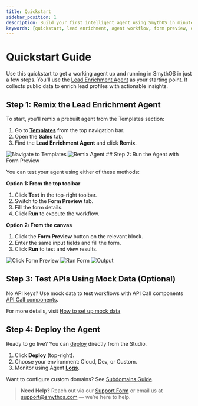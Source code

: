 ```yaml
---
title: Quickstart
sidebar_position: 1
description: Build your first intelligent agent using SmythOS in minutes.
keywords: [quickstart, lead enrichment, agent workflow, form preview, debugging]
---
```


# Quickstart Guide

Use this quickstart to get a working agent up and running in SmythOS in just a few steps. You'll use the [Lead Enrichment Agent](/docs/agent-templates/sales/lead-enrichment-agent) as your starting point. It collects public data to enrich lead profiles with actionable insights.

<Youtube videoId="V0ft3GrLtjY" title="SmythOS - Lead Enrichment Agent" />

<Spacer size="md" />

## Step 1: Remix the Lead Enrichment Agent

To start, you'll remix a prebuilt agent from the Templates section:

1. Go to **[Templates](https://app.smythos.com/templates)** from the top navigation bar.
2. Open the **Sales** tab.
3. Find the **Lead Enrichment Agent** and click **Remix**.

<Image src="/img/lead_enrichment_agent/img_1.png" alt="Navigate to Templates" />
<Image src="/img/lead_enrichment_agent/img_2.png" alt="Remix Agent" />

<Spacer size="md" />
## Step 2: Run the Agent with Form Preview

You can test your agent using either of these methods:

**Option 1: From the top toolbar**

1. Click **Test** in the top-right toolbar.
2. Switch to the **Form Preview** tab.
3. Fill the form details.
4. Click **Run** to execute the workflow.

<Spacer size="md" />

**Option 2: From the canvas**

1. Click the **Form Preview** button on the relevant block.
2. Enter the same input fields and fill the form.
3. Click **Run** to test and view results.
<Image src="/img/lead_enrichment_agent/img_3.png" alt="Click Form Preview" />
<Image src="/img/lead_enrichment_agent/gif_1.gif" alt="Run Form" />
<Image src="/img/lead_enrichment_agent/img_4.png" alt="Output" />
<Spacer size="md" />

## Step 3: Test APIs Using Mock Data (Optional)

No API keys? Use mock data to test workflows with API Call components [API Call components](/docs/agent-studio/components/advanced/api-call).

For more details, visit [How to set up mock data](/docs/agent-studio/components/advanced/api-call#step-5-enable-mock-mode)

<Spacer size="md" />

## Step 4: Deploy the Agent

Ready to go live? You can [deploy](/docs/agent-deployment/overview) directly from the Studio.

1. Click **Deploy** (top-right).
2. Choose your environment: Cloud, Dev, or Custom.
3. Monitor using Agent [**Logs**](/docs/agent-studio/manage-agents/logs).

Want to configure custom domains? See [Subdomains Guide](/docs/agent-deployments/subdomains).

<Spacer size="md" />

> **Need Help?** Reach out via our <a href="https://app.smythos.com/support" target="_blank" rel="noopener noreferrer">Support Form</a> or email us at <a href="mailto:support@smythos.com">support@smythos.com</a> — we’re here to help.